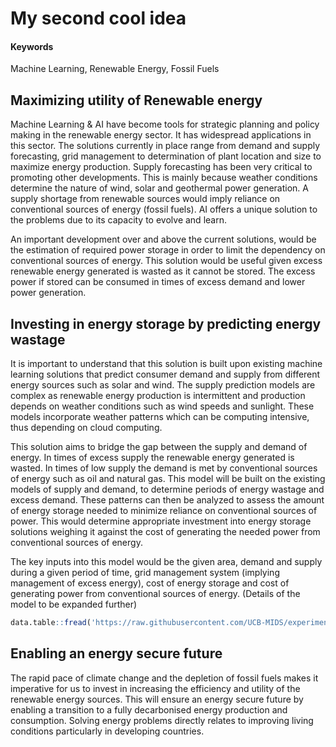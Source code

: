 # My second cool idea {#slug-two}

#### Keywords {-}

Machine Learning, Renewable Energy, Fossil Fuels

## Maximizing utility of Renewable energy

Machine Learning & AI have become tools for strategic planning and policy making in the renewable energy sector. It has widespread applications in this sector. The solutions currently in place range from demand and supply forecasting, grid management to determination of plant location and size to maximize energy production. Supply forecasting has been very critical to promoting other developments. This is mainly because weather conditions determine the nature of wind,  solar and geothermal power generation. A supply shortage from renewable sources would imply reliance on conventional sources of energy (fossil fuels). AI offers a unique solution to the problems due to its capacity to evolve and learn.

An important development over and above the current solutions, would be the estimation of required power storage in order to limit the dependency on conventional sources of energy. This solution would be useful given excess renewable energy generated is wasted as it cannot be stored.  The excess power if stored can be consumed in times of excess demand and lower power generation.


## Investing in energy storage by predicting energy wastage

It is important to understand that this solution is built upon existing machine learning solutions that predict consumer demand and supply from different energy sources such as solar and wind. The supply prediction models are complex as renewable energy production is intermittent and production depends on weather conditions such as wind speeds and sunlight. These models incorporate weather patterns which can be computing intensive, thus depending on cloud computing.

This solution aims to bridge the gap between the supply and demand of energy. In times of excess supply the renewable energy generated is wasted. In times of low supply the demand is met by conventional sources of energy such as oil and natural gas. This model will be built on the existing models of supply and demand, to determine periods of energy wastage and excess demand.  These patterns can then be analyzed to assess the amount of energy storage needed to minimize reliance on conventional sources of power. This would determine appropriate investment into energy storage solutions weighing it against the cost of generating the needed power from conventional sources of energy.

The key inputs into this model would be the given area, demand and supply during a given period of time, grid management system (implying management of excess energy), cost of energy storage and cost of generating power from conventional sources of energy. (Details of the model to be expanded further)


```r
data.table::fread('https://raw.githubusercontent.com/UCB-MIDS/experiments-causality/master/data/GerberGreenBook_Chapter3_Donations.csv?token=ABNmuX-Q14rzQ4teItDenc9L5Wo2flncks5ZL5qEwA%3D%3D') %>% stargazer::stargazer(type = 'html',title = 'Something from W241 Experiments and Causality')
```

## Enabling an energy secure future

The rapid pace of climate change and the depletion of fossil fuels makes it imperative for us to invest in increasing the efficiency and utility of the renewable energy sources. This will ensure an energy secure future by enabling a transition to a fully decarbonised energy production and consumption. Solving energy problems directly relates to improving living conditions particularly in developing countries.
